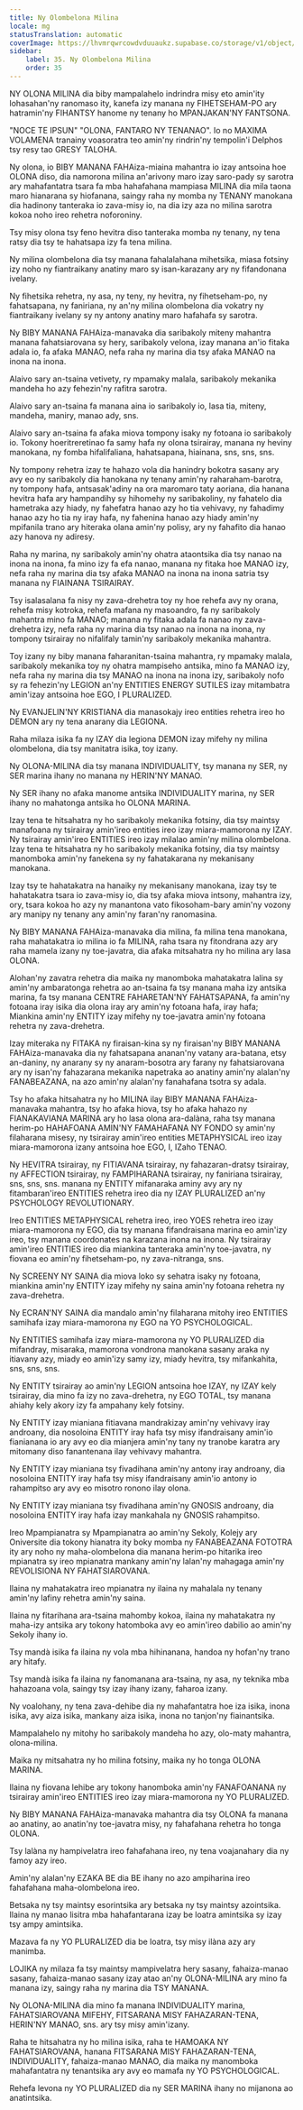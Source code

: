 ```yaml
---
title: Ny Olombelona Milina
locale: mg
statusTranslation: automatic
coverImage: https://lhvmrqwrcowdvduuaukz.supabase.co/storage/v1/object/public/strapi-uploads/small_cover-educacion-fundamental.webp-2d51a7828a2b1309555be27f7e2a61a0.webp
sidebar:
    label: 35. Ny Olombelona Milina
    order: 35
---
```

NY OLONA MILINA dia biby mampalahelo indrindra misy eto amin'ity lohasahan'ny ranomaso ity, kanefa izy manana ny FIHETSEHAM-PO ary hatramin'ny FIHANTSY hanome ny tenany ho MPANJAKAN'NY FANTSONA.

"NOCE TE IPSUN" "OLONA, FANTARO NY TENANAO". Io no MAXIMA VOLAMENA tranainy voasoratra teo amin'ny rindrin'ny tempolin'i Delphos tsy resy tao GRESY TALOHA.

Ny olona, io BIBY MANANA FAHAiza-miaina mahantra io izay antsoina hoe OLONA diso, dia namorona milina an'arivony maro izay saro-pady sy sarotra ary mahafantatra tsara fa mba hahafahana mampiasa MILINA dia mila taona maro hianarana sy hiofanana, saingy raha ny momba ny TENANY manokana dia hadinony tanteraka io zava-misy io, na dia izy aza no milina sarotra kokoa noho ireo rehetra noforoniny.

Tsy misy olona tsy feno hevitra diso tanteraka momba ny tenany, ny tena ratsy dia tsy te hahatsapa izy fa tena milina.

Ny milina olombelona dia tsy manana fahalalahana mihetsika, miasa fotsiny izy noho ny fiantraikany anatiny maro sy isan-karazany ary ny fifandonana ivelany.

Ny fihetsika rehetra, ny asa, ny teny, ny hevitra, ny fihetseham-po, ny fahatsapana, ny faniriana, ny an'ny milina olombelona dia vokatry ny fiantraikany ivelany sy ny antony anatiny maro hafahafa sy sarotra.

Ny BIBY MANANA FAHAiza-manavaka dia saribakoly miteny mahantra manana fahatsiarovana sy hery, saribakoly velona, ​​izay manana an'io fitaka adala io, fa afaka MANAO, nefa raha ny marina dia tsy afaka MANAO na inona na inona.

Alaivo sary an-tsaina vetivety, ry mpamaky malala, saribakoly mekanika mandeha ho azy fehezin'ny rafitra sarotra.

Alaivo sary an-tsaina fa manana aina io saribakoly io, lasa tia, miteny, mandeha, maniry, manao ady, sns.

Alaivo sary an-tsaina fa afaka miova tompony isaky ny fotoana io saribakoly io. Tokony hoeritreretinao fa samy hafa ny olona tsirairay, manana ny heviny manokana, ny fomba hifalifaliana, hahatsapana, hiainana, sns, sns, sns.

Ny tompony rehetra izay te hahazo vola dia hanindry bokotra sasany ary avy eo ny saribakoly dia hanokana ny tenany amin'ny raharaham-barotra, ny tompony hafa, antsasak'adiny na ora maromaro taty aoriana, dia hanana hevitra hafa ary hampandihy sy hihomehy ny saribakoliny, ny fahatelo dia hametraka azy hiady, ny fahefatra hanao azy ho tia vehivavy, ny fahadimy hanao azy ho tia ny iray hafa, ny fahenina hanao azy hiady amin'ny mpifanila trano ary hiteraka olana amin'ny polisy, ary ny fahafito dia hanao azy hanova ny adiresy.

Raha ny marina, ny saribakoly amin'ny ohatra ataontsika dia tsy nanao na inona na inona, fa mino izy fa efa nanao, manana ny fitaka hoe MANAO izy, nefa raha ny marina dia tsy afaka MANAO na inona na inona satria tsy manana ny FIAINANA TSIRAIRAY.

Tsy isalasalana fa nisy ny zava-drehetra toy ny hoe rehefa avy ny orana, rehefa misy kotroka, rehefa mafana ny masoandro, fa ny saribakoly mahantra mino fa MANAO; manana ny fitaka adala fa nanao ny zava-drehetra izy, nefa raha ny marina dia tsy nanao na inona na inona, ny tompony tsirairay no nifalifaly tamin'ny saribakoly mekanika mahantra.

Toy izany ny biby manana faharanitan-tsaina mahantra, ry mpamaky malala, saribakoly mekanika toy ny ohatra mampiseho antsika, mino fa MANAO izy, nefa raha ny marina dia tsy MANAO na inona na inona izy, saribakoly nofo sy ra fehezin'ny LEGION an'ny ENTITIES ENERGY SUTILES izay mitambatra amin'izay antsoina hoe EGO, I PLURALIZED.

Ny EVANJELIN'NY KRISTIANA dia manasokajy ireo entities rehetra ireo ho DEMON ary ny tena anarany dia LEGIONA.

Raha milaza isika fa ny IZAY dia legiona DEMON izay mifehy ny milina olombelona, ​​dia tsy manitatra isika, toy izany.

Ny OLONA-MILINA dia tsy manana INDIVIDUALITY, tsy manana ny SER, ny SER marina ihany no manana ny HERIN'NY MANAO.

Ny SER ihany no afaka manome antsika INDIVIDUALITY marina, ny SER ihany no mahatonga antsika ho OLONA MARINA.

Izay tena te hitsahatra ny ho saribakoly mekanika fotsiny, dia tsy maintsy manafoana ny tsirairay amin'ireo entities ireo izay miara-mamorona ny IZAY. Ny tsirairay amin'ireo ENTITIES ireo izay milalao amin'ny milina olombelona. Izay tena te hitsahatra ny ho saribakoly mekanika fotsiny, dia tsy maintsy manomboka amin'ny fanekena sy ny fahatakarana ny mekanisany manokana.

Izay tsy te hahatakatra na hanaiky ny mekanisany manokana, izay tsy te hahatakatra tsara io zava-misy io, dia tsy afaka miova intsony, mahantra izy, ory, tsara kokoa ho azy ny manantona vato fikosoham-bary amin'ny vozony ary manipy ny tenany any amin'ny faran'ny ranomasina.

Ny BIBY MANANA FAHAiza-manavaka dia milina, fa milina tena manokana, raha mahatakatra io milina io fa MILINA, raha tsara ny fitondrana azy ary raha mamela izany ny toe-javatra, dia afaka mitsahatra ny ho milina ary lasa OLONA.

Alohan'ny zavatra rehetra dia maika ny manomboka mahatakatra lalina sy amin'ny ambaratonga rehetra ao an-tsaina fa tsy manana maha izy antsika marina, fa tsy manana CENTRE FAHARETAN'NY FAHATSAPANA, fa amin'ny fotoana iray isika dia olona iray ary amin'ny fotoana hafa, iray hafa; Miankina amin'ny ENTITY izay mifehy ny toe-javatra amin'ny fotoana rehetra ny zava-drehetra.

Izay miteraka ny FITAKA ny firaisan-kina sy ny firaisan'ny BIBY MANANA FAHAiza-manavaka dia ny fahatsapana ananan'ny vatany ara-batana, etsy an-daniny, ny anarany sy ny anaram-bosotra ary farany ny fahatsiarovana ary ny isan'ny fahazarana mekanika napetraka ao anatiny amin'ny alalan'ny FANABEAZANA, na azo amin'ny alalan'ny fanahafana tsotra sy adala.

Tsy ho afaka hitsahatra ny ho MILINA ilay BIBY MANANA FAHAiza-manavaka mahantra, tsy ho afaka hiova, tsy ho afaka hahazo ny FIANAKAVIANA MARINA ary ho lasa olona ara-dalàna, raha tsy manana herim-po HAHAFOANA AMIN'NY FAMAHAFANA NY FONDO sy amin'ny filaharana misesy, ny tsirairay amin'ireo entities METAPHYSICAL ireo izay miara-mamorona izany antsoina hoe EGO, I, IZaho TENAO.

Ny HEVITRA tsirairay, ny FITIAVANA tsirairay, ny fahazaran-dratsy tsirairay, ny AFFECTION tsirairay, ny FAMPIHARANA tsirairay, ny faniriana tsirairay, sns, sns, sns. manana ny ENTITY mifanaraka aminy avy ary ny fitambaran'ireo ENTITIES rehetra ireo dia ny IZAY PLURALIZED an'ny PSYCHOLOGY REVOLUTIONARY.

Ireo ENTITIES METAPHYSICAL rehetra ireo, ireo YOES rehetra ireo izay miara-mamorona ny EGO, dia tsy manana fifandraisana marina eo amin'izy ireo, tsy manana coordonates na karazana inona na inona. Ny tsirairay amin'ireo ENTITIES ireo dia miankina tanteraka amin'ny toe-javatra, ny fiovana eo amin'ny fihetseham-po, ny zava-nitranga, sns.

Ny SCREENY NY SAINA dia miova loko sy sehatra isaky ny fotoana, miankina amin'ny ENTITY izay mifehy ny saina amin'ny fotoana rehetra ny zava-drehetra.

Ny ECRAN'NY SAINA dia mandalo amin'ny filaharana mitohy ireo ENTITIES samihafa izay miara-mamorona ny EGO na YO PSYCHOLOGICAL.

Ny ENTITIES samihafa izay miara-mamorona ny YO PLURALIZED dia mifandray, misaraka, mamorona vondrona manokana sasany araka ny itiavany azy, miady eo amin'izy samy izy, miady hevitra, tsy mifankahita, sns, sns, sns.

Ny ENTITY tsirairay ao amin'ny LEGION antsoina hoe IZAY, ny IZAY kely tsirairay, dia mino fa izy no zava-drehetra, ny EGO TOTAL, tsy manana ahiahy kely akory izy fa ampahany kely fotsiny.

Ny ENTITY izay mianiana fitiavana mandrakizay amin'ny vehivavy iray androany, dia nosoloina ENTITY iray hafa tsy misy ifandraisany amin'io fianianana io ary avy eo dia mianjera amin'ny tany ny tranobe karatra ary mitomany diso fanantenana ilay vehivavy mahantra.

Ny ENTITY izay mianiana tsy fivadihana amin'ny antony iray androany, dia nosoloina ENTITY iray hafa tsy misy ifandraisany amin'io antony io rahampitso ary avy eo misotro ronono ilay olona.

Ny ENTITY izay mianiana tsy fivadihana amin'ny GNOSIS androany, dia nosoloina ENTITY iray hafa izay mankahala ny GNOSIS rahampitso.

Ireo Mpampianatra sy Mpampianatra ao amin'ny Sekoly, Kolejy ary Oniversite dia tokony hianatra ity boky momba ny FANABEAZANA FOTOTRA ity ary noho ny maha-olombelona dia manana herim-po hitarika ireo mpianatra sy ireo mpianatra mankany amin'ny lalan'ny mahagaga amin'ny REVOLISIONA NY FAHATSIAROVANA.

Ilaina ny mahatakatra ireo mpianatra ny ilaina ny mahalala ny tenany amin'ny lafiny rehetra amin'ny saina.

Ilaina ny fitarihana ara-tsaina mahomby kokoa, ilaina ny mahatakatra ny maha-izy antsika ary tokony hatomboka avy eo amin'ireo dabilio ao amin'ny Sekoly ihany io.

Tsy mandà isika fa ilaina ny vola mba hihinanana, handoa ny hofan'ny trano ary hitafy.

Tsy mandà isika fa ilaina ny fanomanana ara-tsaina, ny asa, ny teknika mba hahazoana vola, saingy tsy izay ihany izany, faharoa izany.

Ny voalohany, ny tena zava-dehibe dia ny mahafantatra hoe iza isika, inona isika, avy aiza isika, mankany aiza isika, inona no tanjon'ny fiainantsika.

Mampalahelo ny mitohy ho saribakoly mandeha ho azy, olo-maty mahantra, olona-milina.

Maika ny mitsahatra ny ho milina fotsiny, maika ny ho tonga OLONA MARINA.

Ilaina ny fiovana lehibe ary tokony hanomboka amin'ny FANAFOANANA ny tsirairay amin'ireo ENTITIES ireo izay miara-mamorona ny YO PLURALIZED.

Ny BIBY MANANA FAHAiza-manavaka mahantra dia tsy OLONA fa manana ao anatiny, ao anatin'ny toe-javatra misy, ny fahafahana rehetra ho tonga OLONA.

Tsy lalàna ny hampivelatra ireo fahafahana ireo, ny tena voajanahary dia ny famoy azy ireo.

Amin'ny alalan'ny EZAKA BE dia BE ihany no azo ampiharina ireo fahafahana maha-olombelona ireo.

Betsaka ny tsy maintsy esorintsika ary betsaka ny tsy maintsy azointsika. Ilaina ny manao lisitra mba hahafantarana izay be loatra amintsika sy izay tsy ampy amintsika.

Mazava fa ny YO PLURALIZED dia be loatra, tsy misy ilàna azy ary manimba.

LOJIKA ny milaza fa tsy maintsy mampivelatra hery sasany, fahaiza-manao sasany, fahaiza-manao sasany izay atao an'ny OLONA-MILINA ary mino fa manana izy, saingy raha ny marina dia TSY MANANA.

Ny OLONA-MILINA dia mino fa manana INDIVIDUALITY marina, FAHATSIAROVANA MIFEHY, FITSARANA MISY FAHAZARAN-TENA, HERIN'NY MANAO, sns. ary tsy misy amin'izany.

Raha te hitsahatra ny ho milina isika, raha te HAMOAKA NY FAHATSIAROVANA, hanana FITSARANA MISY FAHAZARAN-TENA, INDIVIDUALITY, fahaiza-manao MANAO, dia maika ny manomboka mahafantatra ny tenantsika ary avy eo mamafa ny YO PSYCHOLOGICAL.

Rehefa levona ny YO PLURALIZED dia ny SER MARINA ihany no mijanona ao anatintsika.

